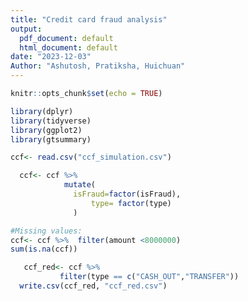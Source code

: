 ```yaml
---
title: "Credit card fraud analysis"
output:
  pdf_document: default
  html_document: default
date: "2023-12-03"
Author: "Ashutosh, Pratiksha, Huichuan"
---
```


```r
knitr::opts_chunk$set(echo = TRUE)
```

```r
library(dplyr)
library(tidyverse)
library(ggplot2)
library(gtsummary)
```

```r
ccf<- read.csv("ccf_simulation.csv")
```

```r

  ccf<- ccf %>%
            mutate(
              isFraud=factor(isFraud),
                  type= factor(type)
              )
```

```r
#Missing values:
ccf<- ccf %>%  filter(amount <8000000)
sum(is.na(ccf))
```

```r
   ccf_red<- ccf %>%
           filter(type == c("CASH_OUT","TRANSFER"))
  write.csv(ccf_red, "ccf_red.csv")
```